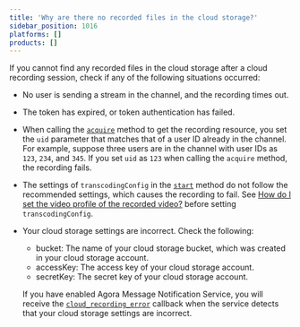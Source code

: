 ```yaml
---
title: 'Why are there no recorded files in the cloud storage?'
sidebar_position: 1016
platforms: []
products: []
---
```



If you cannot find any recorded files in the cloud storage after a cloud recording session, check if any of the following situations occurred:

- No user is sending a stream in the channel, and the recording times out.
- The token has expired, or token authentication has failed.
- When calling the [`acquire`](../../cloud-recording/reference/rest-api/acquire) method to get the recording resource, you set the `uid` parameter that matches that of a user ID already in the channel. For example, suppose three users are in the channel with user IDs as `123`, `234`, and `345`. If you set `uid` as `123` when calling the `acquire` method, the recording fails.
- The settings of `transcodingConfig` in the [`start`](../../cloud-recording/reference/rest-api/start) method do not follow the recommended settings, which causes the recording to fail. See [How do I set the video profile of the recorded video?](../../help/integration-issues/recording_video_profile) before setting `transcodingConfig`.
- Your cloud storage settings are incorrect. Check the following:

  - bucket: The name of your cloud storage bucket, which was created in your cloud storage account.
  - accessKey: The access key of your cloud storage account.
  - secretKey: The secret key of your cloud storage account.

  If you have enabled Agora Message Notification Service, you will receive the [`cloud_recording_error`](../../cloud-recording/reference/common-errors) callback when the service detects that your cloud storage settings are incorrect.

